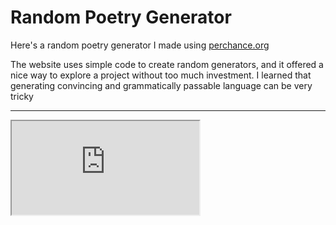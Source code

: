 
# Random Poetry Generator

Here's a random poetry generator I made using [perchance.org][perchance]

The website uses simple code to create random generators, and it offered
a nice way to explore a project without too much investment. I learned
that generating convincing and grammatically passable language
can be very tricky

---

<iframe
  style={{ border: "2px inset", padding: "1.5rem", margin: "0 auto" }}
  height={700}
  src="https://null.perchance.org/randompoetry"
/>

[perchance]: https://perchance.org/randompoetry
